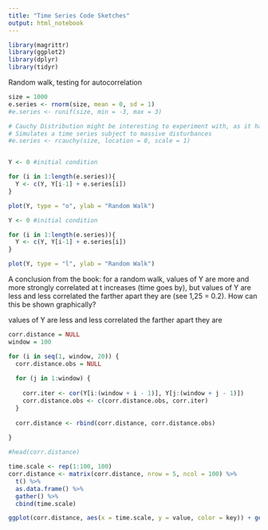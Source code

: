 ```yaml
---
title: "Time Series Code Sketches"
output: html_notebook
---
```

```r
library(magrittr)
library(ggplot2)
library(dplyr)
library(tidyr)
```


Random walk, testing for autocorrelation

```r
size = 1000
e.series <- rnorm(size, mean = 0, sd = 1)
#e.series <- runif(size, min = -3, max = 3)

# Cauchy Distribution might be interesting to experiment with, as it has no higher moments and can generate some huge jumps in a random walk 
# Simulates a time series subject to massive disturbances
#e.series <- rcauchy(size, location = 0, scale = 1)


Y <- 0 #initial condition

for (i in 1:length(e.series)){
  Y <- c(Y, Y[i-1] + e.series[i])
}

plot(Y, type = "o", ylab = "Random Walk")

Y <- 0 #initial condition

for (i in 1:length(e.series)){
  Y <- c(Y, Y[i-1] + e.series[i])
}

plot(Y, type = "l", ylab = "Random Walk")
```

A conclusion from the book: for a random walk, values of Y are more and more strongly correlated at t increases (time goes by), but values of Y are less and less correlated the farther apart they are (see 1,25 = 0.2). How can this be shown graphically?


values of Y are less and less correlated the farther apart they are
```r
corr.distance = NULL
window = 100

for (i in seq(1, window, 20)) {
  corr.distance.obs = NULL
  
  for (j in 1:window) {
    
    corr.iter <- cor(Y[i:(window + i - 1)], Y[j:(window + j - 1)])
    corr.distance.obs <- c(corr.distance.obs, corr.iter)
  }
  
  corr.distance <- rbind(corr.distance, corr.distance.obs)
    
}

#head(corr.distance)
```

```r
time.scale <- rep(1:100, 100)
corr.distance <- matrix(corr.distance, nrow = 5, ncol = 100) %>% 
  t() %>%
  as.data.frame() %>%
  gather() %>%
  cbind(time.scale)

ggplot(corr.distance, aes(x = time.scale, y = value, color = key)) + geom_line()
```

